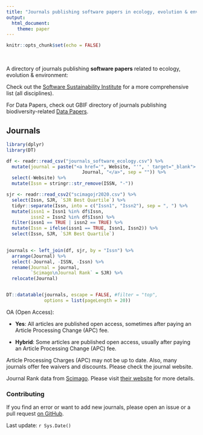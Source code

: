 ```yaml
---
title: "Journals publishing software papers in ecology, evolution & environment"
output: 
  html_document: 
    theme: paper
---
```


```r
knitr::opts_chunk$set(echo = FALSE)
```

<br>

A directory of journals publishing **software papers** related to ecology, evolution & environment: 

Check out the [Software Sustainability Institute](https://www.software.ac.uk/which-journals-should-i-publish-my-software) for a more comprehensive list (all disciplines). 

For Data Papers, check out GBIF directory of journals publishing biodiversity-related [Data Papers](https://www.gbif.org/data-papers).

## Journals

```r
library(dplyr)
library(DT)

df <- readr::read_csv("journals_software_ecology.csv") %>% 
  mutate(journal = paste("<a href='", Website, "'", ' target="_blank">', 
                            Journal, "</a>", sep = "")) %>% 
  select(-Website) %>% 
  mutate(Issn = stringr::str_remove(ISSN, "-"))

sjr <- readr::read_csv2("scimagojr2020.csv") %>% 
  select(Issn, SJR, `SJR Best Quartile`) %>% 
  tidyr::separate(Issn, into = c("Issn1", "Issn2"), sep = ", ") %>% 
  mutate(issn1 = Issn1 %in% df$Issn,
         issn2 = Issn2 %in% df$Issn) %>% 
  filter(issn1 == TRUE | issn2 == TRUE) %>% 
  mutate(Issn = ifelse(issn1 == TRUE, Issn1, Issn2)) %>% 
  select(Issn, SJR, `SJR Best Quartile`)
  

journals <- left_join(df, sjr, by = "Issn") %>% 
  arrange(Journal) %>% 
  select(-Journal, -ISSN, -Issn) %>% 
  rename(Journal = journal,
         `Scimago\nJournal Rank` = SJR) %>% 
  relocate(Journal)


DT::datatable(journals, escape = FALSE, #filter = "top",
              options = list(pageLength = 20))
```

OA (Open Access):

  - **Yes**: All articles are published open access, sometimes after paying an Article Processing Change (APC) fee. 
  
  - **Hybrid**: Some articles are published open access, usually after paying an Article Processing Change (APC) fee. 
  
Article Processing Charges (APC) may not be up to date. Also, many journals offer fee waivers and discounts. Please check the journal website.

Journal Rank data from [Scimago](https://www.scimagojr.com/journalrank.php). Please visit [their website](https://www.scimagojr.com/journalrank.php) for more details.

### Contributing

If you find an error or want to add new journals, please open an issue or a pull request [on GitHub](https://github.com/Pakillo/journals-software-ecology).


Last update: `r Sys.Date()`
